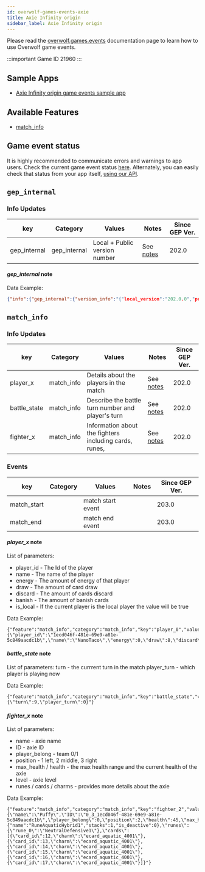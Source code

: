 ```yaml
---
id: overwolf-games-events-axie
title: Axie Infinity origin
sidebar_label: Axie Infinity origin
---
```


Please read the [overwolf.games.events](overwolf-games-events) documentation page to learn how to use Overwolf game events.

:::important Game ID
21960
:::

## Sample Apps
* [Axie Infinity origin game events sample app](https://github.com/overwolf/events-sample-apps)

## Available Features
* [match_info](#match_info)

## Game event status

It is highly recommended to communicate errors and warnings to app users. 
Check the current game event status [here](../status/all). Alternately, you can easily check that status from your app itself, [using our API](../topics/howto-check-events-status-from-app).

## `gep_internal`

### Info Updates

key          | Category    | Values                    | Notes                 | Since GEP Ver. |
------------ | ------------| ------------------------- | --------------------- | ------------- | 
gep_internal | gep_internal| Local + Public version number|See [notes](#gep_internal-note)|   202.0       |

#### *gep_internal*  note

Data Example:

```json
{"info":{"gep_internal":{"version_info":"{"local_version":"202.0.0","public_version":"202.0.0","is_updated":true}"}},"feature":"gep_internal"}
```

## `match_info`

### Info Updates

key          | Category    | Values                    | Notes                 | Since GEP Ver. |
------------ | ------------| ------------------------- | --------------------- | ------------- | 
player_x | match_info  | Details about the players in the match |See [notes](#player_x-note)|   202.0       |
battle_state | match_info  | Describe the battle turn number and player's turn |See [notes](#battle_state-note)|   202.0       |
fighter_x | match_info  | Information about the fighters including cards, runes,  |See [notes](#fighter_x-note)|   202.0       |

### Events

key          | Category    | Values                    | Notes                 | Since GEP Ver. |
------------ | ------------| ------------------------- | --------------------- | ------------- | 
match_start |   | match start event ||   203.0       |
match_end |   | match end event ||   203.0       |

#### *player_x*  note
List of parameters:
* player_id - The Id of the player
* name - The name of the player
* energy - The amount of energy of that player
* draw - The amount of card draw
* discard - The amount of cards discard
* banish - The amount of banish cards
* is_local - If the current player is the local player the value will be true 

Data Example:

```
{"feature":"match_info","category":"match_info","key":"player_0","value":"{\"player_id\":\"1ecd046f-481e-69e9-a81e-5c849aacdc1b\",\"name\":\"NanoTaco\",\"energy\":0,\"draw\":8,\"discard\":4,\"banish\":1,\"is_local\":true}"}
```

#### *battle_state*  note

List of parameters:
turn - the currrent turn in the match
player_turn - which player is playing now

Data Example:
```
{"feature":"match_info","category":"match_info","key":"battle_state","value":"{\"turn\":9,\"player_turn\":0}"}
```

#### *fighter_x*  note

List of parameters:
* name - axie name
* ID - axie ID
* player_belong - team 0/1
* position - 1 left, 2 middle, 3 right
* max_health / health - the max health range and the current health of the axie 
* level - axie level 
* runes / cards / charms - provides more details about the axie 

Data Example:
```
{"feature":"match_info","category":"match_info","key":"fighter_2","value":"{\"name\":\"Puffy\",\"ID\":\"0_3_1ecd046f-481e-69e9-a81e-5c849aacdc1b\",\"player_belong\":0,\"position\":2,\"health\":45,\"max_health\":320,\"alive\":1,\"disabled\":0,\"skill_disabled\":0,\"shield_disabled\":0,\"power_disabled\":0,\"level\":1,\"status\":{"name":"RuneAquaticHybrid1","stacks":1,"is_deactive":0},\"runes\":{\"rune_0\":\"NeutralDefensive1\"},\"cards\":[{\"card_id\":12,\"charm\":\"ecard_aquatic_4001\"},{\"card_id\":13,\"charm\":\"ecard_aquatic_4001\"},{\"card_id\":14,\"charm\":\"ecard_aquatic_4001\"},{\"card_id\":15,\"charm\":\"ecard_aquatic_4001\"},{\"card_id\":16,\"charm\":\"ecard_aquatic_4001\"},{\"card_id\":17,\"charm\":\"ecard_aquatic_4001\"}]}"}
```

